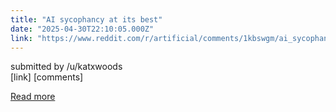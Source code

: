 ```yaml
---
title: "AI sycophancy at its best"
date: "2025-04-30T22:10:05.000Z"
link: "https://www.reddit.com/r/artificial/comments/1kbswgm/ai_sycophancy_at_its_best/"
---
```


submitted by    /u/katxwoods  
 [link]   [comments]

[Read more](https://www.reddit.com/r/artificial/comments/1kbswgm/ai_sycophancy_at_its_best/)
